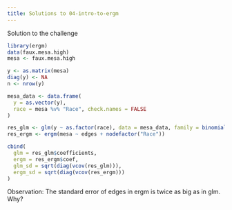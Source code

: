 ```yaml
---
title: Solutions to 04-intro-to-ergm
---
```


Solution to the challenge

```r
library(ergm)
data(faux.mesa.high)
mesa <- faux.mesa.high

y <- as.matrix(mesa)
diag(y) <- NA
n <- nrow(y)

mesa_data <- data.frame(
  y = as.vector(y),
  race = mesa %v% "Race", check.names = FALSE
)

res_glm <- glm(y ~ as.factor(race), data = mesa_data, family = binomial(link = "logit"))
res_ergm <- ergm(mesa ~ edges + nodefactor("Race"))

cbind(
  glm = res_glm$coefficients,
  ergm = res_ergm$coef,
  glm_sd = sqrt(diag(vcov(res_glm))),
  ergm_sd = sqrt(diag(vcov(res_ergm)))
)
```

Observation: The standard error of edges in ergm is twice as big as in glm. Why?